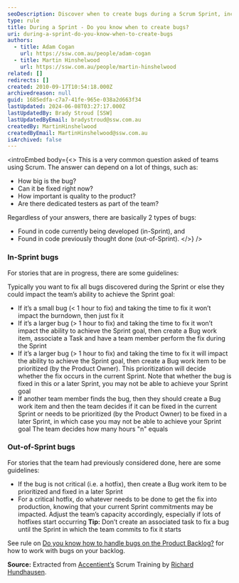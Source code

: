 ```yaml
---
seoDescription: Discover when to create bugs during a Scrum Sprint, including guidelines for in-Sprint and out-of-Sprint bugs, and ensure your team achieves its goals while maintaining quality.
type: rule
title: During a Sprint - Do you know when to create bugs?
uri: during-a-sprint-do-you-know-when-to-create-bugs
authors:
  - title: Adam Cogan
    url: https://ssw.com.au/people/adam-cogan
  - title: Martin Hinshelwood
    url: https://ssw.com.au/people/martin-hinshelwood
related: []
redirects: []
created: 2010-09-17T10:54:18.000Z
archivedreason: null
guid: 1685edfa-c7a7-41fe-965e-038a2d663f34
lastUpdated: 2024-06-08T03:27:17.000Z
lastUpdatedBy: Brady Stroud [SSW]
lastUpdatedByEmail: bradystroud@ssw.com.au
createdBy: MartinHinshelwood
createdByEmail: MartinHinshelwood@ssw.com.au
isArchived: false
---
```


<introEmbed
  body={<>
This is a very common question asked of teams using Scrum. The answer can depend on a lot of things, such as:

- How big is the bug?
- Can it be fixed right now?
- How important is quality to the product?
- Are there dedicated testers as part of the team?

Regardless of your answers, there are basically 2 types of bugs:

- Found in code currently being developed (in-Sprint), and
- Found in code previously thought done (out-of-Sprint).
  </>}
/>
### In-Sprint bugs

For stories that are in progress, there are some guidelines:

Typically you want to fix all bugs discovered during the Sprint or else they could impact the team’s ability to achieve the Sprint goal:

- If it’s a small bug (&lt; 1 hour to fix) and taking the time to fix it won’t impact the burndown, then just fix it
- If it’s a larger bug (&gt; 1 hour to fix) and taking the time to fix it won’t impact the ability to achieve the Sprint goal, then create a Bug work item, associate a Task and have a team member perform the fix during the Sprint
- If it’s a larger bug (&gt; 1 hour to fix) and taking the time to fix it will impact the ability to achieve the Sprint goal, then create a Bug work item to be prioritized (by the Product Owner). This prioritization will decide whether the fix occurs in the current Sprint. Note that whether the bug is fixed in this or a later Sprint, you may not be able to achieve your Sprint goal
- If another team member finds the bug, then they should create a Bug work item and then the team decides if it can be fixed in the current Sprint or needs to be prioritized (by the Product Owner) to be fixed in a later Sprint, in which case you may not be able to achieve your Sprint goal The team decides how many hours "n" equals

### Out-of-Sprint bugs

For stories that the team had previously considered done, here are some guidelines:

- If the bug is not critical (i.e. a hotfix), then create a Bug work item to be prioritized and fixed in a later Sprint
- For a critical hotfix, do whatever needs to be done to get the fix into production, knowing that your current Sprint commitments may be impacted. Adjust the team’s capacity accordingly, especially if lots of hotfixes start occurring
  **Tip:** Don’t create an associated task to fix a bug until the Sprint in which the team commits to fix it starts

See rule on [Do you know how to handle bugs on the Product Backlog?](/bugs-do-you-know-how-to-handle-bugs-on-the-product-backlog) for how to work with bugs on your backlog.

**Source:** Extracted from [Accentient’s](https://accentient.com/scrum) Scrum Training by [Richard Hundhausen](https://twitter.com/rhundhausen).
